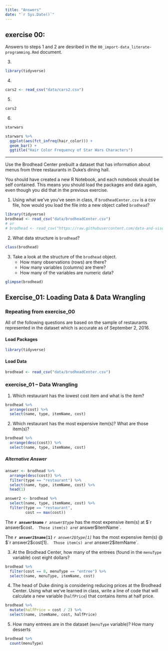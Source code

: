 ```yaml
---
title: "Answers"
date: "`r Sys.Date()`"
---
```


## exercise 00:  

Answers to steps 1 and 2 are desribed in the `00_import-data_literate-programming.Rmd` document.

3. 

```r
library(tidyverse)
```


4.

```r
cars2 <- read_csv("data/cars2.csv")
```


5.

```r
cars2
```


6.

```r
starwars
```


```r
starwars %>% 
  ggplot(aes(fct_infreq(hair_color))) + 
  geom_bar() + 
  ggtitle("Hair Color Frequency of Star Wars Characters")
```



---

Use the Brodhead Center prebuilt a dataset that has information about menus from three restaurants in Duke's dining hall.  

You should have created a new R Notebook, and each notebook should be self contained.  This means you should load the packages and data again, even though you did that in the previous exercise.

1. Using what we've you've seen in class, if `brodheadCenter.csv` is a csv file, how would you load the file into a new object called `brodhead`?

```r
library(tidyverse)
brodhead <- read_csv("data/brodheadCenter.csv")
# or 
# brodhead <- read_csv("https://raw.githubusercontent.com/data-and-visualization/Intro2R/master/data/brodheadCenter.csv")
```

2. What data structure is `brodhead`?

```r
class(brodhead)
```


3. Take a look at the structure of the `brodhead` object.
    - How many observations (rows) are there?
    - How many variables (columns) are there?
    - How many of the variables are numeric data?
    
```r
glimpse(brodhead)
```


## Exercise_01: Loading Data & Data Wrangling

### Repeating from exercise_00

All of the following questions are based on the sample of restaurants represented in the dataset which is accurate as of September 2, 2016.

#### Load Packages
```r
library(tidyverse)
```

#### Load Data

```r
brodhead <- read_csv("data/brodheadCenter.csv")
```

### exercise_01 -- Data Wrangling

1. Which restaurant has the lowest cost item and what is the item?

```r
brodhead %>% 
  arrange(cost) %>% 
  select(name, type, itemName, cost)
```


2. Which restaurant has the most expensive item(s)?  What are those item(s)?

```r
brodhead %>% 
  arrange(desc(cost)) %>% 
  select(name, type, itemName, cost)
```

##### Alternative Answer

```r
answer <- brodhead %>% 
  arrange(desc(cost)) %>% 
  filter(type == "restaurant") %>% 
  select(name, type, itemName, cost) %>% 
  head(1) 

answer2 <- brodhead %>% 
  select(name, type, itemName, cost) %>% 
  filter(type == "restaurant",
         cost == max(cost)) 
```


The **`r answer$name`** *`r answer$type`* has the most expensive item(s) at $`r answer$cost`.  Those item(s) are `r answer$itemName`.

The **`r answer2$name[1]`** *`r answer2$type[1]`* has the most expensive item(s) @ $`r answer2$cost[1]`.  Those item(s) are `r answer2$itemName`.

3. At the Brodhead Center, how many of the entrees (found in the `menuType` variable) cost eight dollars?

```r
brodhead %>% 
  filter(cost == 8, menuType == "entree") %>% 
  select(name, menuType, itemName, cost)
```


4. The head of Duke dining is considering reducing prices at the Brodhead Center. Using what we've learned in class, write a line of code that will calculate a new variable (`halfPrice`) that contains items at half price.

```r
brodhead %>% 
  mutate(halfPrice = cost / 2) %>% 
  select(name, itemName, cost, halfPrice)
```


5. How many entrees are in the dataset (`menuType` variable)? How many desserts 
```r
brodhead %>% 
  count(menuType)
```


 
